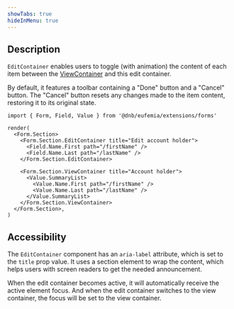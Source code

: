 ```yaml
---
showTabs: true
hideInMenu: true
---
```


## Description

`EditContainer` enables users to toggle (with animation) the content of each item between the [ViewContainer](/uilib/extensions/forms/Form/Section/ViewContainer/) and this edit container.

By default, it features a toolbar containing a "Done" button and a "Cancel" button. The "Cancel" button resets any changes made to the item content, restoring it to its original state.

```tsx
import { Form, Field, Value } from '@dnb/eufemia/extensions/forms'

render(
  <Form.Section>
    <Form.Section.EditContainer title="Edit account holder">
      <Field.Name.First path="/firstName" />
      <Field.Name.Last path="/lastName" />
    </Form.Section.EditContainer>

    <Form.Section.ViewContainer title="Account holder">
      <Value.SummaryList>
        <Value.Name.First path="/firstName" />
        <Value.Name.Last path="/lastName" />
      </Value.SummaryList>
    </Form.Section.ViewContainer>
  </Form.Section>,
)
```

## Accessibility

The `EditContainer` component has an `aria-label` attribute, which is set to the `title` prop value. It uses a section element to wrap the content, which helps users with screen readers to get the needed announcement.

When the edit container becomes active, it will automatically receive the active element focus. And when the edit container switches to the view container, the focus will be set to the view container.
